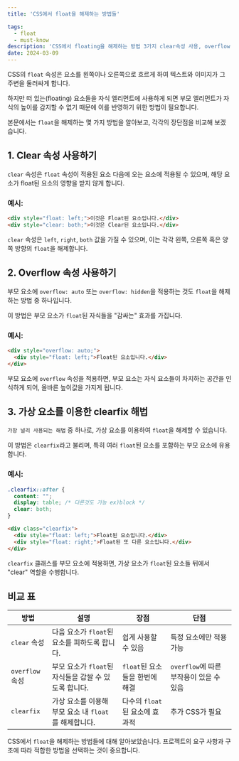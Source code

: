 ```yaml
---
title: 'CSS에서 float을 해제하는 방법들'

tags:
  - float
  - must-know
description: 'CSS에서 floating을 해제하는 방법 3가지 clear속성 사용, overflow 사용, 가상 요소 사용하는 방버에 대해 알아보겠습니다.'
date: 2024-03-09
---
```


CSS의 `float` 속성은 요소를 왼쪽이나 오른쪽으로 흐르게 하여 텍스트와 이미지가 그 주변을 둘러싸게 합니다. 

하지만 떠 있는(floating) 요소들을 자식 엘리먼트에 사용하게 되면 부모 엘리먼트가 자식의 높이를 감지할 수 없기 때문에 이를 반영하기 위한 방법이 필요합니다. 

본문에서는 `float`을 해제하는 몇 가지 방법을 알아보고, 각각의 장단점을 비교해 보겠습니다.

## 1. Clear 속성 사용하기

`clear` 속성은 `float` 속성이 적용된 요소 다음에 오는 요소에 적용될 수 있으며, 해당 요소가 float된 요소의 영향을 받지 않게 합니다.

### 예시:

```html
<div style="float: left;">이것은 Float된 요소입니다.</div>
<div style="clear: both;">이것은 Clear된 요소입니다.</div>
```

`clear` 속성은 `left`, `right`, `both` 값을 가질 수 있으며, 이는 각각 왼쪽, 오른쪽 혹은 양쪽 방향의 `float`을 해제합니다.

## 2. Overflow 속성 사용하기

부모 요소에 `overflow: auto` 또는 `overflow: hidden`을 적용하는 것도 `float`을 해제하는 방법 중 하나입니다. 

이 방법은 부모 요소가 `float`된 자식들을 "감싸는" 효과를 가집니다.

### 예시:

```html
<div style="overflow: auto;">
  <div style="float: left;">Float된 요소입니다.</div>
</div>
```

부모 요소에 `overflow` 속성을 적용하면, 부모 요소는 자식 요소들이 차지하는 공간을 인식하게 되어, 올바른 높이값을 가지게 됩니다.

## 3. 가상 요소를 이용한 clearfix 해법

`가장 널리 사용되는 해법` 중 하나로, 가상 요소를 이용하여 `float`을 해제할 수 있습니다. 

이 방법은 `clearfix`라고 불리며, 특히 여러 `float`된 요소를 포함하는 부모 요소에 유용합니다.

### 예시:

```css
.clearfix::after {
  content: "";
  display: table; /* 다른것도 가능 ex)block */
  clear: both;
}
```

```html
<div class="clearfix">
  <div style="float: left;">Float된 요소입니다.</div>
  <div style="float: right;">Float된 또 다른 요소입니다.</div>
</div>
```

`clearfix` 클래스를 부모 요소에 적용하면, 가상 요소가 `float`된 요소들 뒤에서 "clear" 역할을 수행합니다.

## 비교 표

| 방법               | 설명                                        | 장점                   | 단점                   |
|------------------|-------------------------------------------|----------------------|----------------------|
| `clear` 속성         | 다음 요소가 `float`된 요소를 피하도록 합니다.           | 쉽게 사용할 수 있음        | 특정 요소에만 적용 가능      |
| `overflow` 속성     | 부모 요소가 `float`된 자식들을 감쌀 수 있도록 합니다.    | `float`된 요소들을 한번에 해결 | `overflow`에 따른 부작용이 있을 수 있음 |
| `clearfix` | 가상 요소를 이용해 부모 요소 내 `float`를 해제합니다. | 다수의 `float`된 요소에 효과적 | 추가 CSS가 필요            |

CSS에서 `float`을 해제하는 방법들에 대해 알아보았습니다. 프로젝트의 요구 사항과 구조에 따라 적합한 방법을 선택하는 것이 중요합니다.
